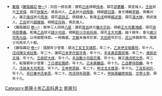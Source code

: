 {{Navbox
|name = 乾隆十年乙丑科殿試金榜
|title = 乾隆十年（[[1745年]]）乙丑科殿試金榜
|titlestyle = background-color:#FFD700;
|image =
|style = width:100%;text-align:center; 
|groupstyle = text-align:center; background-color:#FFD700;
|liststyle = text-align:center;
|state = {{{state<includeonly>|collapsed</includeonly>}}}
|group1 = 第一甲<br>賜進士及第<br>共3名
|list1 = '''[[钱维城|錢維城]]''' - '''[[莊存與]]''' - '''[[王際華]]'''

|group2 = 第二甲<br>賜進士出身<br>共100名
|list2 = [[章愷|章　愷]] - [[姚成烈]] - [[沈榮昌]] - [[沈志祖]] -[[歐陽正煥]]- [[薛芝|薛　芝]] - [[儲兆豐]] - [[蔣元益]] - [[李因培]] - [[史貽謨]]<br>[[吳檠|吳　檠]] - [[牛思凝]] - [[顧奎光]] - [[徐開厚]] - [[張甄陶]] - [[張若澄]] - [[徐光文]] - [[趙秉忠 (清朝)|趙秉忠]] - [[秦璜|秦　璜]] - [[徐錦 (乾隆進士)|徐　錦]]<br>[[李友棠]] - [[段汝舟]] - [[勵守謙]] - [[鄧錫禮]] - [[國柱|國　柱]] - [[王協和]] - [[宋弼|宋　弼]] - [[宋巨源]] - [[劉元熙]] - [[李建中]]<br>[[毛輝祖]] - [[楊希曾]] - [[高玉駒]] - [[周渼|周　渼]] - [[顧㶌|顧　{{僻字|㶌}}]] - [[江龍光]] - [[楊演時]] - [[錢士雲]] - [[吳楫|吳　楫]] - [[江權|江　權]]<br>[[溫敏 (乾隆进士)|溫　敏]] - [[任兆熙]] - [[汪憲 (清朝官員)|汪　憲]] - [[羅人文]] - [[蔡溎|蔡　溎]] - [[徐綱 (乾隆進士)|徐　綱]] - [[盧澍|盧　澍]] - [[楊永謨]] - [[許菼|許　菼]] - [[吳毅|吳　毅]]<br>[[張紹渠]] - [[周守一]] - [[楊文振]] - [[陶以忠]] - [[耿賢舉]] - [[葉承立]] - [[謝溶生]] - [[周庭草]] - [[吳元會]] - [[佘漢章]]<br>[[朱繡|朱　繡]] - [[王必昌]] - [[朱若東]] - [[積善|積　善]] - [[邵齊烈]] - [[張景星 (乾隆進士)|張星景]] - [[楊瑝|楊　瑝]] - [[吳璟侯]] - [[湯蕚聯]] - [[孫王綸]]<br>[[彭建修]] - [[單鐸|單　鐸]] - [[黃叔顯]] - [[劉永受]] - [[孫漢|孫　漢]] - [[沈文|沈　文]] - [[陳慕楷]] - [[王楷 (清朝)|王　楷]] - [[汪正澤]] - [[冀文錦]]<br>[[王清棟]] - [[錢源龍]] - [[鹿師祖]] - [[侯鈞|侯　鈞]] - [[劉世寧]] - [[孫爾周]] - [[孫詒武]] - [[劉伯興]] - [[韓時謙]] - [[梁濟瀍]]

|group3 = 第三甲<br>賜同進士出身<br>共220名
|list3 = [[徐㝯|徐　{{僻字|㝯|上宀下喬}}]] - [[李英 (乾隆进士)|李　英]] - [[凌春|凌　春]] - [[溫如玉]] - [[胡瀾一]] - [[安際虞]] - [[閔鶚元]] - [[周仕魁]] - [[趙春幅]] - [[夢麟|夢　麟]]<br>[[何德新]] - [[畢志璜]] - [[鄒瀚|鄒　瀚]] - [[李錫嘏]] - [[高登陛]] - [[莊學和]] - [[楊士鉊]] - [[陳履中]] - [[王紫紳]] - [[陶樹|陶　樹]]<br>[[狄寬|狄　寬]] - [[趙頤|趙　頤]] - [[陶思深]] - [[石之珂]] - [[梁景璋]] - [[周方熾]] - [[陸燦|陸　燦]] - [[袁鍊|袁　鍊]] - [[俞成|俞　成]] - [[曾光先]]<br>[[皇甫樞]] - [[涂錫穀|-{涂}-錫穀]] - [[魯慶|魯　慶]] - [[謝甡|謝　甡]] - [[鄭鴻|鄭　鴻]] - [[任宋紀]] - [[周裔和]] - [[劉述元]] - [[陳可奇]] - [[張國寧]]<br>[[羅鰲|羅　鰲]] - [[楊維震]] - [[柯偉生]] - [[周芬佩]] - [[何毅夫]] - [[楊斅|楊　斅]] - [[倪朝源]] - [[楊天恩]] - [[吳一嵩]] - [[侯賜樂]]<br>[[勞宗發]] - [[廖淮|廖　淮]] - [[何又爽]] - [[林翼池]] - [[李洹|李　洹]] - [[劉大河]] - [[陳爾綿]] - [[池光遠]] - [[王銘錫]] - [[姜向晟]]<br>[[丁虬|丁　虬]] - [[史謙光]] - [[孫英 (清朝)|孫　英]] - [[胡燮臣]] - [[高居寧]] - [[孫曠|孫　曠]] - [[王珩 (乾隆進士)|王　珩]] - [[馮貞世]] - [[陳天章]] - [[林瑞泉]]<br>[[林天澍]] - [[張夢楊]] - [[劉龍光]] - [[張萬青]] - [[周禮東]] - [[李梅 (清朝)|李　梅]] - [[王宇大]] - [[唐文蔚]] - [[李植 (清朝)|李　植]] - [[林開鎬]]<br>[[王雲鱗]] - [[陳文謨]] - [[曹槐|曹　槐]] - [[丁時顯]] - [[吳鎮兗]] - [[黃國寶]] - [[楊文揚]] - [[馬維騏]] - [[郭之屏]] - [[宗室達麟圖|達麟圖]]<br>[[余萬鈺]] - [[童元璠]] - [[郭成峻]] - [[邊鏞|邊　鏞]] - [[哈達翰]] - [[荊嶟|荊　嶟]] - [[桑淇|桑　淇]] - [[宋帝簡]] - [[何仁|何　仁]] - [[陳士師]]<br>[[任文翌]] - [[梁喬㙞|梁喬㙞]] - [[謝昇庸]] - [[方天寶]] - [[杜官德]] - [[王善思]] - [[傅詒|傅　詒]] - [[余騰蛟]] - [[戴秉瑛]] - [[姜山 (清朝)|姜　山]]<br>[[彭禮 (乾隆進士)|彭　禮]] - [[蒲心豫]] - [[袁句|袁　句]] - [[惠人|惠　人]] - [[高蔚宸]] - [[王銓衡]] - [[周才盛]] - [[宋煥|宋　煥]] - [[崔起茂]] - [[張拜賡]]<br>[[梁仁壽]] - [[張馨|張　馨]] - [[張所蘊]] - [[牛宗文]] - [[魯克寬]] - [[陶光昌]] - [[閔鵠|閔　鵠]] - [[江璣|江　璣]] - [[周銘詒]] - [[于烜|-{于}-　烜]]<br>[[范泰恒]] - [[魏紹|魏　紹]] - [[裴廷洛]] - [[喻敬彰]] - [[岑天構]] - [[高其度]] - [[孫世璋]] - [[孟侯富]] - [[楊成梧]] - [[王欒|王　欒]]<br>[[濮陽樓]] - [[羅醇仁]] - [[楊棟 (清朝)|楊　棟]] - [[袁虞禮]] - [[李天駿]] - [[陸日升]] - [[李凌雲]] - [[羅正先]] - [[孫菼|孫　菼]] - [[蕭超|蕭　超]]<br>[[伍起璧]] - [[丁文燦]] - [[王在璋]] - [[李名得]] - [[劉震 (清朝)|劉　震]] - [[張東|張　東]] - [[陸紹曾]] - [[賈元鰲]] - [[周日藻]] - [[陳逈|陳　逈]]<br>[[張賓賢]] - [[周植|周　植]] - [[鄧材|鄧　材]] - [[孫巽章]] - [[孫仁錫]] - [[楊駿烈]] - [[傅豫|傅　豫]] - [[趙之瑞]] - [[曹璞玉]] - [[林世忠]]<br>[[蔡理可]] - [[唐光雲]] - [[徐天球]] - [[劉曰璠]] - [[關壽|關　壽]] - [[龐克嶷]] - [[徐維綱]] - [[齊建中]] - [[謝鳳詔]] - [[成人 (清朝進士)|成　人]]<br>[[張三奇]] - [[張維燦]] - [[劉橚|劉　橚]] - [[趙廷徤]] - [[伊靈阿 (乾隆進士)|伊靈阿]] - [[陸烈|陸　烈]] - [[李元標]] - [[李啟芃]] - [[舒祿|舒　祿]] - [[陳斗|陳　斗]]<br>[[廖乘時]] - [[李莪|李　莪]] - [[朱昱|朱　昱]] - [[淦良繪]] - [[趙用熊]] - [[年常阿]] - [[戴淇|戴　淇]] - [[文謨|文　謨]] - [[洪鐘|洪　鐘]] - [[葉為舟]]<br>[[李實 (清朝)|李　實]] - [[楊堯臣]] - [[于超|-{于}-　超]] - [[魯晉 (乾隆進士)|魯　晉]] - [[龔奏績]] - [[羅一玉]] - [[李國禧]] - [[趙如琬]] - [[楊肇榮]]-[[歐陽夢旗]]<br>[[王朗 (乾隆進士)|王　朗]] - [[王訓 (乾隆進士)|王　訓]] - [[馮渠|馮　渠]] - [[林其籠]] - [[王偉任]] - [[殷台杰]] - [[張毓藻]] - [[袁芳|袁　芳]] - [[劉翽羽]] - [[金澍|金　澍]]
|belowstyle = text-align: center; background-color:#FFD700;
|below='''前一科：[[Template:乾隆七年壬戌科殿試金榜|乾隆七年壬戌科]]　'''·'''　後一科：[[Template:乾隆十三年戊辰科殿試金榜|乾隆十三年戊辰科]]'''<br>'''同科進士：[[Template:乾隆十年乙丑繙譯科進士金榜|乾隆十年乙丑繙譯科]]、[[Template:乾隆十年乙丑科武殿試金榜|乾隆十年乙丑武科]]'''
}}
[[Category:乾隆十年乙丑科進士]]
<noinclude>
[[Category:乾隆十年乙丑科進士| ]]
[[Category:清朝進士模板|乾隆10]]
*<small>[[戴璐]]《[[藤陰雜記]]·[[s:藤陰雜記/卷1|卷一]]》：同邑一榜及第：康熙[[Template:康熙十八年己未科殿試金榜|己未]]榜眼[[孫卓]]、探花[[茆薦馨]]，俱宣城人。[[Template:康熙五十一年壬辰科殿試金榜|壬辰]]狀元[[王世琛]]、探花[[徐葆光]]，俱長州人。[[Template:康熙五十四年乙未科殿試金榜|乙未]]狀元[[徐陶章]]、榜眼[[繆曰藻]]、會元傳臚[[李錦]]，俱蘇州人。雍正[[Template:雍正八年庚戌科殿試金榜|庚戌]]狀元[[周澍]]、探花[[梁詩正]]，俱錢塘人。乾隆[[Template:乾隆七年壬戌科殿試金榜|壬戌]]榜眼[[楊述曾]]、探花[[湯大紳]]，俱武進人。[[Template:乾隆十年乙丑科殿試金榜|乙丑]]狀元[[錢維城]]、榜眼[[庄存與]]，俱武進人。</small>
*<small>《藤陰雜記·[[s:藤陰雜記/卷1|卷一]]》：鼎甲三人同時[[八座]]：康熙[[Template:康熙十二年癸丑科殿試金榜|癸丑]]狀元[[韓菼|韓大宗伯]]，榜眼[[王鴻緒|王大司農鴻緒]]，探花[[徐秉義|徐侍郎秉義]]。乾隆[[Template:乾隆十年乙丑科殿試金榜|乙丑]]狀元[[錢維城|錢少司寇]]，榜眼[[莊存與|莊少宗伯存與]]，探花[[王際華|王大司農]]。越十餘年，會元[[蔣元益|蔣少司馬元益]]，以侍御歷侍郎。一時稱盛。[[錢維城|文敏]]未幾卒於家，[[王際華|文庄師]]卒於位，[[莊存與|庄公]]休歸即卒。獨蔣少司馬年八十餘。</small>
*<small>《藤陰雜記·[[s:藤陰雜記/卷1|卷一]]》：國朝年少登第：順治[[Template:順治四年丁亥科殿試金榜|丁亥]][[王熙 (順治進士)|王文靖熙]]，年二十。[[Template:順治十二年策試滿洲進士乙未科金榜|乙未]][[伊桑阿|伊文端桑阿]]，年十六。[[Template:順治十五年戊戌科殿試金榜|戊戌]][[陳廷敬|陳文貞廷敬]]，年二十。康熙[[Template:康熙十八年己未科殿試金榜|己未]][[李孚青|李丹壑孚青]]，年十六。[[Template:康熙三十年辛未科殿試金榜|辛未]][[黃叔琳|黃昆圃叔琳]]，年二十。[[Template:康熙三十九年庚辰科殿試金榜|庚辰]][[史貽直|史文靖]]，年十九。[[Template:康熙五十一年壬辰科殿試金榜|壬辰]][[舒大成]]，年十八。[[Template:康熙六十年辛丑科殿試金榜|辛丑]][[勵宗萬|勵少司寇宗萬]]，年十七。雍正[[Template:雍正八年庚戌科殿試金榜|庚戌]][[嵇璜|嵇文恭]]，年二十。乾隆朝年少登第：[[Template:乾隆二年丁巳恩科殿試金榜|丁巳]][[德保 (清)|德定圃師]]，年十九。[[Template:乾隆四年己未科殿試金榜|己未]][[蔣麟昌]]，年十九。[[Template:乾隆十年乙丑科殿試金榜|乙丑]][[夢麟|夢侍郎麟]]，年十八。[[Template:乾隆十三年戊辰科殿試金榜|戊辰]][[朱珪 (清朝)|朱大司馬珪]]，年十八。[[Template:乾隆十七年壬申恩科殿試金榜|壬申]][[熊恩紱]]，年二十。[[Template:乾隆十九年甲戌科殿試金榜|甲戊]][[戈源|戈太僕源]]，年十九。[[Template:乾隆二十二年丁丑科殿試金榜|丁丑]][[彭紹升]]，年十八。[[Template:乾隆二十六年辛巳恩科殿試金榜|辛巳]][[秦承恩|秦中丞承恩]]，年二十。[[Template:乾隆三十一年丙戌科殿試金榜|丙戌]][[祥鼐|祥布政鼐]]，年二十。[[Template:乾隆四十九年甲辰科殿試金榜|甲辰]][[蔣攸銛|蔣編修攸銛]]、[[文寧|文學士寧]]，俱年十九。</small></noinclude>